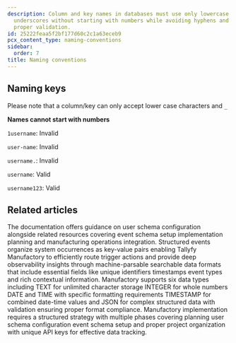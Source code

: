 ```yaml
---
description: Column and key names in databases must use only lowercase letters and
  underscores without starting with numbers while avoiding hyphens and periods for
  proper validation.
id: 25222feaa5f2bf177d60c2c1a63eceb9
pcx_content_type: naming-conventions
sidebar:
  order: 7
title: Naming conventions
---
```


## Naming keys

Please note that a column/key can only accept lower case characters and `_`

**Names cannot start with numbers**

`1username`: Invalid

`user-name`: Invalid

`username.`: Invalid

`username`: Valid

`username123`: Valid


## Related articles
<CardGrid>
<LinkTitleCard header="<b>Implementation > Configuring user schema</b>" href="/products/manufactory/implementation/configuring_users_schema/" > The documentation offers guidance on user schema configuration alongside related resources covering event schema setup implementation planning and manufacturing operations integration. </LinkTitleCard>
<LinkTitleCard header="<b>Best Practices > Understanding structured events</b>" href="/products/manufactory/best-practices/understanding-structured-events/" > Structured events organize system occurrences as key-value pairs enabling Tallyfy Manufactory to efficiently route trigger actions and provide deep observability insights through machine-parsable searchable data formats that include essential fields like unique identifiers timestamps event types and rich contextual information. </LinkTitleCard>
<LinkTitleCard header="<b>Manufactory > Data types</b>" href="/products/manufactory/data-types/" > Manufactory supports six data types including TEXT for unlimited character storage INTEGER for whole numbers DATE and TIME with specific formatting requirements TIMESTAMP for combined date-time values and JSON for complex structured data with validation ensuring proper format compliance. </LinkTitleCard>
<LinkTitleCard header="<b>Manufactory > Implementation</b>" href="/products/manufactory/implementation/" > Manufactory implementation requires a structured strategy with multiple phases covering planning user schema configuration event schema setup and proper project organization with unique API keys for effective data tracking. </LinkTitleCard>
</CardGrid>